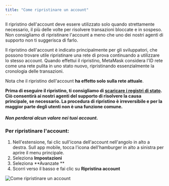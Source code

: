 ```yaml
---
title: "Come ripristinare un account"
---
```


Il ripristino dell'account deve essere utilizzato solo quando strettamente necessario, il più delle volte per risolvere transazioni bloccate e in sospeso. Non consigliamo di ripristinare l'account a meno che uno dei nostri agenti di supporto non ti suggerisca di farlo.

Il ripristino dell'account è indicato principalmente per gli sviluppatori, che possono trovare utile ripristinare una rete di prova continuando a utilizzare lo stesso account. Quando effettui il ripristino, MetaMask considera l'ID rete come una rete pulita in uno stato nuovo, ripristinando essenzialmente la cronologia delle transazioni.

Nota che il ripristino dell'account **ha effetto solo sulla rete attuale**.

**Prima di eseguire il ripristino, ti consigliamo di [scaricare i registri di stato](/managing-my-wallet/using-metamask/how-to-download-state-logs). Ciò consentirà ai nostri agenti del supporto di risolvere la causa principale, se necessario. La procedura di ripristino è irreversibile e per la maggior parte degli utenti non è una funzione comune.**

#### **_Non perderai alcun valore nei tuoi account._**

### Per ripristinare l'account:

1. Nell'estensione, fai clic sull'icona dell'account nell'angolo in alto a destra. Sull app mobile, tocca l'icona dell'hamburger in alto a sinistra per aprire il menu principale.
2. Seleziona **Impostazioni**
3. Seleziona **Avanzate **
4. Scorri verso il basso e fai clic su **Ripristina account**

<div class="center-container">
  <div class="img-medium">
    <img
      src={
        require("../../../../../../img/i18n/legacy/How_to_reset_an_account.gif")
          .default
      }
      alt="Come ripristinare un account"
    />
  </div>
</div>
